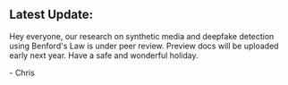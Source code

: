 ## Latest Update:

Hey everyone, our research on synthetic media and deepfake detection using Benford's Law is under peer review. Preview docs will be uploaded early next year. Have a safe and wonderful holiday.

\- Chris